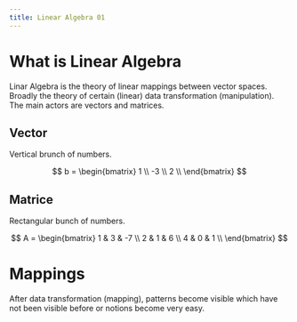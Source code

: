 ```yaml
---
title: Linear Algebra 01
---
```


# What is Linear Algebra
Linar Algebra is the theory of linear mappings between vector spaces. Broadly the theory of certain (linear) data transformation (manipulation). The main actors are vectors and matrices.

## Vector

Vertical brunch of numbers.

$$
b = \begin{bmatrix}
1 \\
-3 \\
2 \\
\end{bmatrix}
$$

## Matrice

Rectangular bunch of numbers.

$$
A = \begin{bmatrix}
1 & 3 & -7 \\
2 & 1 & 6 \\
4 & 0 & 1 \\
\end{bmatrix}
$$

# Mappings

After data transformation (mapping), patterns become visible which have not been
visible before or notions become very easy.